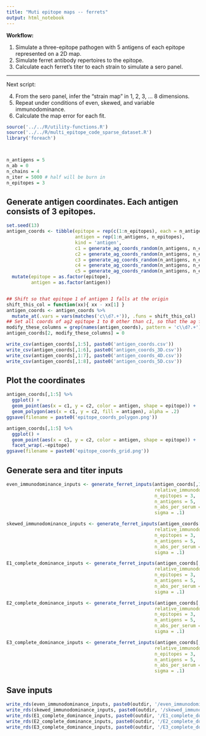 ```yaml
---
title: "Muti epitope maps -- ferrets"
output: html_notebook
---
```




**Workflow:**

1. Simulate a three-epitope pathogen with 5 antigens of each epitope represented on a 2D map.
2. Simulate ferret antibody repertoires to the epitope.
3. Calculate each ferret's titer to each strain to simulate a sero panel.

------

Next script:

4. From the sero panel, infer the "strain map" in 1, 2, 3, ... 8 dimensions.
5. Repeat under conditions of even, skewed, and variable immunodominance.
6. Calculate the map error for each fit.



```r
source('../../R/utility-functions.R')
source('../../R/multi_epitope_code_sparse_dataset.R')
library('foreach')



n_antigens = 5
n_ab = 0
n_chains = 4
n_iter = 5000 # half will be burn in
n_epitopes = 3

```

## Generate antigen coordinates. Each antigen consists of 3 epitopes.
```r
set.seed(13)
antigen_coords <- tibble(epitope = rep(c(1:n_epitopes), each = n_antigens),
                         antigen = rep(1:n_antigens, n_epitopes),
                         kind = 'antigen',
                         c1 = generate_ag_coords_random(n_antigens, n_epitopes),
                         c2 = generate_ag_coords_random(n_antigens, n_epitopes),
                         c3 = generate_ag_coords_random(n_antigens, n_epitopes),
                         c4 = generate_ag_coords_random(n_antigens, n_epitopes),
                         c5 = generate_ag_coords_random(n_antigens, n_epitopes)) %>%
  mutate(epitope = as.factor(epitope),
         antigen = as.factor(antigen))


## Shift so that epitope 1 of antigen 1 falls at the origin
shift_this_col = function(xx){ xx - xx[1] }
antigen_coords <- antigen_coords %>%
  mutate_at(.vars = vars(matches('c\\d?.+')), .funs = shift_this_col)
## Set all coords of ag2 epitope 1 to 0 other than c1, so that the ag falls on the x axis
modify_these_columns = grep(names(antigen_coords), pattern = 'c\\d?.+')[-1]
antigen_coords[2, modify_these_columns] = 0

write_csv(antigen_coords[,1:5], paste0('antigen_coords.csv'))
write_csv(antigen_coords[,1:6], paste0('antigen_coords_3D.csv'))
write_csv(antigen_coords[,1:7], paste0('antigen_coords_4D.csv'))
write_csv(antigen_coords[,1:8], paste0('antigen_coords_5D.csv'))
```

## Plot the coordinates
```r
antigen_coords[,1:5] %>%
  ggplot() +
  geom_point(aes(x = c1, y = c2, color = antigen, shape = epitope)) +
  geom_polygon(aes(x = c1, y = c2, fill = antigen), alpha = .2)
ggsave(filename = paste0('epitope_coords_polygon.png'))
```

```r
antigen_coords[,1:5] %>%
  ggplot() +
  geom_point(aes(x = c1, y = c2, color = antigen, shape = epitope)) +
  facet_wrap(.~epitope)
ggsave(filename = paste0('epitope_coords_grid.png'))
```
## Generate sera and titer inputs
```r
even_immunodominance_inputs <- generate_ferret_inputs(antigen_coords[,1:5], 
                                                      relative_immunodominance = c(1, 1, 1), 
                                                      n_epitopes = 3, 
                                                      n_antigens = 5, 
                                                      n_abs_per_serum = 1000, 
                                                      sigma = .1)
```


```r
skewed_immunodominance_inputs <- generate_ferret_inputs(antigen_coords[,1:5], 
                                                      relative_immunodominance = c(1+2/3, 1, 1/3), 
                                                      n_epitopes = 3, 
                                                      n_antigens = 5, 
                                                      n_abs_per_serum = 1000, 
                                                      sigma = .1)
```


```r
E1_complete_dominance_inputs <- generate_ferret_inputs(antigen_coords[,1:5], 
                                                      relative_immunodominance = c(3, 0, 0), 
                                                      n_epitopes = 3, 
                                                      n_antigens = 5, 
                                                      n_abs_per_serum = 1000, 
                                                      sigma = .1)
```

```r
E2_complete_dominance_inputs <- generate_ferret_inputs(antigen_coords[,1:5], 
                                                      relative_immunodominance = c(0, 3, 0), 
                                                      n_epitopes = 3, 
                                                      n_antigens = 5, 
                                                      n_abs_per_serum = 1000, 
                                                      sigma = .1)
```

```r
E3_complete_dominance_inputs <- generate_ferret_inputs(antigen_coords[,1:5], 
                                                      relative_immunodominance = c(0, 0, 3), 
                                                      n_epitopes = 3, 
                                                      n_antigens = 5, 
                                                      n_abs_per_serum = 1000, 
                                                      sigma = .1)
```

## Save inputs
```r
write_rds(even_immunodominance_inputs, paste0(outdir, '/even_immunodominance_inputs.rds'))
write_rds(skewed_immunodominance_inputs, paste0(outdir, '/skewed_immunodominance_inputs.rds'))
write_rds(E1_complete_dominance_inputs, paste0(outdir, '/E1_complete_dominance_inputs.rds'))
write_rds(E2_complete_dominance_inputs, paste0(outdir, '/E2_complete_dominance_inputs.rds'))
write_rds(E3_complete_dominance_inputs, paste0(outdir, '/E3_complete_dominance_inputs.rds'))
```
